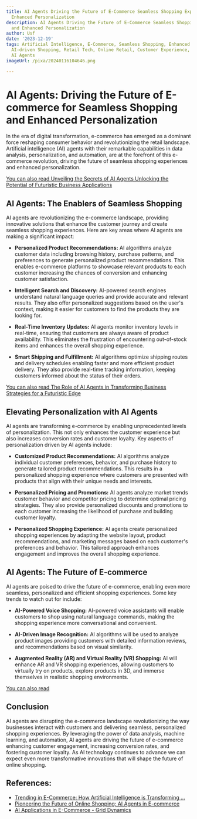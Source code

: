 ```yaml
---
title: AI Agents Driving the Future of E-Commerce Seamless Shopping Experiences and
  Enhanced Personalization
description: AI Agents Driving the Future of E-Commerce Seamless Shopping Experiences
  and Enhanced Personalization
author: Usf
date: '2023-12-19'
tags: Artificial Intelligence, E-Commerce, Seamless Shopping, Enhanced Personalization,
  AI-driven Shopping, Retail Tech, Online Retail, Customer Experience, Digital Commerce,
  AI Agents
imageUrl: /pixa/20240116104646.png

---
```

# AI Agents: Driving the Future of E-commerce for Seamless Shopping and Enhanced Personalization

In the era of digital transformation, e-commerce has emerged as a dominant force  reshaping consumer behavior and revolutionizing the  retail landscape. Artificial intelligence (AI) agents with their remarkable capabilities in data analysis, personalization, and automation, are at the forefront of this e-commerce revolution, driving the future of seamless  shopping  experiences and enhanced personalization.

[You can also read Unveiling the Secrets of AI  Agents Unlocking the Potential of Futuristic  Business  Applications](Unveiling%20the%20Secrets%20of%20AI%20Agents%20Unlocking%20the%20Potential%20of%20Futuristic%20Business%20Applications)


## AI Agents: The Enablers of Seamless Shopping

AI  agents are revolutionizing the e-commerce landscape, providing innovative solutions that enhance the  customer  journey  and create seamless shopping experiences. Here are key areas where AI agents are making a significant impact:

* **Personalized Product Recommendations:** AI algorithms  analyze customer data including browsing history, purchase patterns, and preferences to generate personalized product recommendations. This enables e-commerce platforms to showcase relevant products to each customer increasing the chances of conversion and enhancing customer satisfaction.

* **Intelligent Search and Discovery:**  AI-powered search engines understand natural  language queries and provide  accurate and relevant results. They also offer personalized suggestions based on  the user's context, making it easier  for customers to find the products they  are looking for.

* **Real-Time  Inventory Updates:** AI agents monitor inventory levels in real-time, ensuring that customers are always aware of product availability. This eliminates the frustration of encountering out-of-stock  items and enhances the overall  shopping experience.

* **Smart Shipping  and Fulfillment:** AI algorithms  optimize shipping routes and delivery schedules enabling  faster and more efficient product delivery. They also provide real-time tracking information, keeping  customers informed about the status of their orders.

[You  can also read The Role of AI  Agents in Transforming Business Strategies  for a Futuristic Edge](The%20Role%20of%20AI%20Agents%20in%20Transforming%20Business%20Strategies%20for%20a%20Futuristic%20Edge)


## Elevating Personalization with AI Agents

AI agents are transforming e-commerce by enabling unprecedented levels of personalization.  This not only enhances the customer experience but also increases conversion rates and customer loyalty. Key aspects of personalization driven by AI agents  include:

* **Customized Product Recommendations:** AI algorithms analyze individual customer preferences, behavior, and purchase history to generate tailored product recommendations. This results in a personalized shopping experience where  customers are presented with products  that align  with their unique needs and interests.

* **Personalized Pricing and Promotions:** AI agents analyze market trends customer behavior and competitor pricing to determine optimal pricing strategies. They also provide personalized discounts  and promotions to each customer increasing the likelihood  of purchase and  building customer loyalty.

* **Personalized Shopping  Experience:** AI agents create personalized shopping experiences by adapting the website layout, product recommendations, and marketing messages based on each customer's preferences and behavior. This tailored approach enhances  engagement and improves the overall shopping experience.

## AI Agents: The Future of E-commerce

AI agents  are poised to drive the future of e-commerce, enabling even  more seamless, personalized and efficient shopping experiences.  Some key  trends to watch out for  include:

* **AI-Powered Voice Shopping:** AI-powered voice assistants will enable customers to  shop using  natural language commands,  making the shopping experience more conversational and convenient.

* **AI-Driven Image Recognition:** AI algorithms will be used  to analyze product images  providing customers with detailed information reviews, and recommendations based on visual similarity.

*  **Augmented Reality (AR) and Virtual Reality (VR) Shopping:** AI will enhance AR and VR shopping experiences, allowing customers to virtually try on  products, explore products in 3D, and immerse themselves in realistic  shopping environments.

[You can also read ]()


## Conclusion

AI agents are disrupting the e-commerce landscape revolutionizing the  way businesses interact with  customers and delivering seamless, personalized shopping experiences.  By leveraging the power of  data analysis, machine learning, and automation, AI agents are driving the future of e-commerce enhancing customer  engagement, increasing conversion  rates, and fostering customer loyalty. As  AI technology continues to advance  we can expect even more transformative  innovations  that will shape  the future of online shopping.

## References:
- [Trending in E-Commerce: How Artificial Intelligence is Transforming ...](https://www.linkedin.com/pulse/trending-e-commerce-how-artificial-intelligence-transforming)
- [Pioneering the Future of Online Shopping: AI Agents in E-commerce](https://utdes.com/2023/08/04/pioneering-the-future-of-online-shopping-ai-agents-in-e-commerce/)
- [AI Applications in E-Commerce - Grid Dynamics](https://www.griddynamics.com/global-team-blog/artificial-intelligence-ecommerce)
